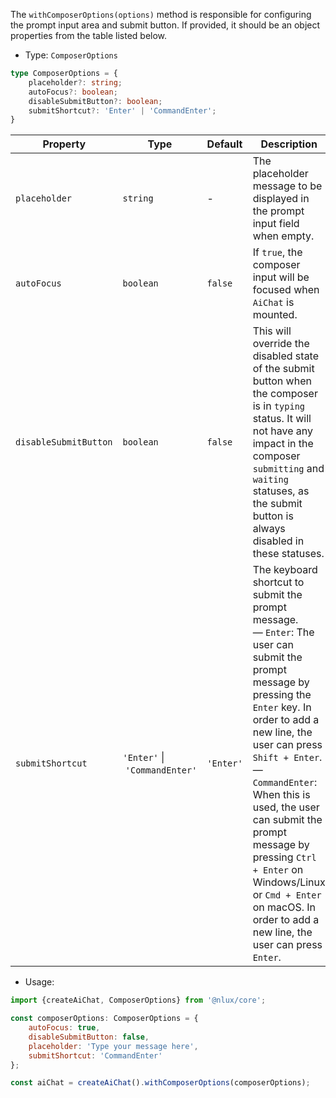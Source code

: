 The `withComposerOptions(options)` method is responsible for configuring the prompt input area and submit button.
If provided, it should be an object properties from the table listed below.

* Type: `ComposerOptions`

```ts
type ComposerOptions = {
    placeholder?: string;
    autoFocus?: boolean;
    disableSubmitButton?: boolean;
    submitShortcut?: 'Enter' | 'CommandEnter';
}
```

| Property | Type |  Default |Description |
| --- | --- | --- | --- |
| `placeholder` | `string` | - | The placeholder message to be displayed in the prompt input field when empty. |
| `autoFocus` | `boolean` | `false` | If `true`, the composer input will be focused when `AiChat` is mounted. |
| `disableSubmitButton` | `boolean` | `false` | This will override the disabled state of the submit button when the composer is in `typing` status. It will not have any impact in the composer `submitting` and `waiting` statuses, as the submit button is always disabled in these statuses. |
| `submitShortcut` | `'Enter'`&nbsp;\|&nbsp;`'CommandEnter'` | `'Enter'` | The keyboard shortcut to submit the prompt message.<br />— `Enter`: The user can submit the prompt message by pressing the `Enter` key. In order to add a new line, the user can press `Shift + Enter`.<br />— `CommandEnter`: When this is used, the user can submit the prompt message by pressing `Ctrl + Enter` on Windows/Linux or `Cmd + Enter` on macOS. In order to add a new line, the user can press `Enter`. |

* Usage:

```javascript
import {createAiChat, ComposerOptions} from '@nlux/core';

const composerOptions: ComposerOptions = {
    autoFocus: true,
    disableSubmitButton: false,
    placeholder: 'Type your message here',
    submitShortcut: 'CommandEnter'
};

const aiChat = createAiChat().withComposerOptions(composerOptions);
```

